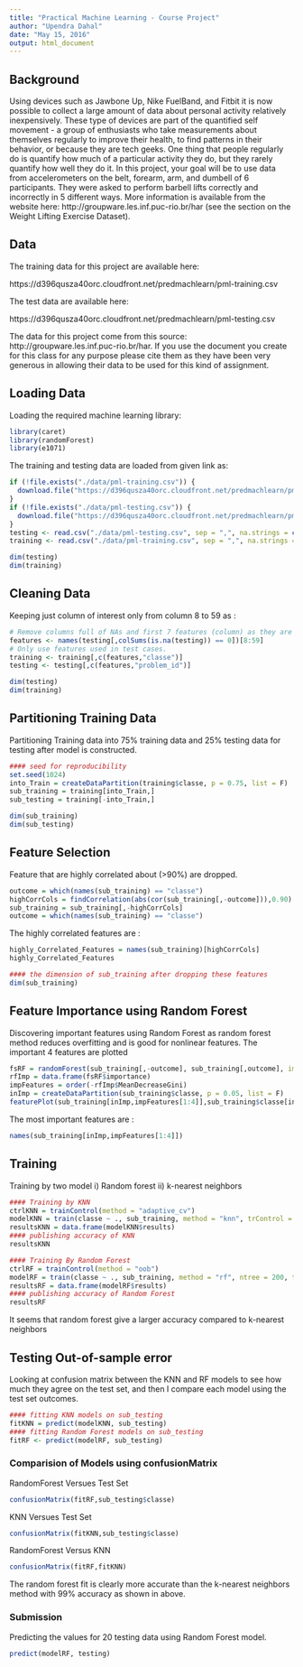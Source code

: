 ```yaml
---
title: "Practical Machine Learning - Course Project"
author: "Upendra Dahal"
date: "May 15, 2016"
output: html_document
---
```


## Background

Using devices such as Jawbone Up, Nike FuelBand, and Fitbit it is now possible to collect a large amount of data about personal activity relatively inexpensively. These type of devices are part of the quantified self movement - a group of enthusiasts who take measurements about themselves regularly to improve their health, to find patterns in their behavior, or because they are tech geeks. One thing that people regularly do is quantify how much of a particular activity they do, but they rarely quantify how well they do it. In this project, your goal will be to use data from accelerometers on the belt, forearm, arm, and dumbell of 6 participants. They were asked to perform barbell lifts correctly and incorrectly in 5 different ways. More information is available from the website here: http://groupware.les.inf.puc-rio.br/har (see the section on the Weight Lifting Exercise Dataset).

## Data

The training data for this project are available here:

https://d396qusza40orc.cloudfront.net/predmachlearn/pml-training.csv

The test data are available here:

https://d396qusza40orc.cloudfront.net/predmachlearn/pml-testing.csv


The data for this project come from this source: http://groupware.les.inf.puc-rio.br/har. If you use the document you create for this class for any purpose please cite them as they have been very generous in allowing their data to be used for this kind of assignment.

## Loading Data 

Loading the required machine learning library: 

```r
library(caret)
library(randomForest)
library(e1071)
```


The training and testing data are loaded from given link as:

```r
if (!file.exists("./data/pml-training.csv")) {
  download.file("https://d396qusza40orc.cloudfront.net/predmachlearn/pml-training.csv", destfile = "./data/pml-training.csv")
}
if (!file.exists("./data/pml-testing.csv")) {
  download.file("https://d396qusza40orc.cloudfront.net/predmachlearn/pml-testing.csv", destfile = "./data/pml-testing.csv")
}
testing <- read.csv("./data/pml-testing.csv", sep = ",", na.strings = c("", "NA"))
training <- read.csv("./data/pml-training.csv", sep = ",", na.strings = c("", "NA"))

dim(testing)
dim(training)
```

## Cleaning Data 

Keeping just column of interest only from column 8 to 59 as :
```r
# Remove columns full of NAs and first 7 features (column) as they are time-series from testing 
features <- names(testing[,colSums(is.na(testing)) == 0])[8:59]
# Only use features used in test cases.
training <- training[,c(features,"classe")]
testing <- testing[,c(features,"problem_id")]

dim(testing)
dim(training)
```

## Partitioning Training Data

Partitioning Training data into 75% training data and 25% testing data for testing after model is constructed.
```r
#### seed for reproducibility
set.seed(1024)
into_Train = createDataPartition(training$classe, p = 0.75, list = F)
sub_training = training[into_Train,]
sub_testing = training[-into_Train,]

dim(sub_training)
dim(sub_testing)
```

## Feature Selection

Feature that are highly correlated about (>90%) are dropped.

```r
outcome = which(names(sub_training) == "classe")
highCorrCols = findCorrelation(abs(cor(sub_training[,-outcome])),0.90)
sub_training = sub_training[,-highCorrCols]
outcome = which(names(sub_training) == "classe")
```

The highly correlated features are :
```r
highly_Correlated_Features = names(sub_training)[highCorrCols]
highly_Correlated_Features

#### the dimension of sub_training after dropping these features
dim(sub_training)
```

## Feature Importance using Random Forest

Discovering important features using Random Forest as random forest method reduces overfitting and is good for nonlinear features. The important 4 features are plotted

```r
fsRF = randomForest(sub_training[,-outcome], sub_training[,outcome], importance = T)
rfImp = data.frame(fsRF$importance)
impFeatures = order(-rfImp$MeanDecreaseGini)
inImp = createDataPartition(sub_training$classe, p = 0.05, list = F)
featurePlot(sub_training[inImp,impFeatures[1:4]],sub_training$classe[inImp], plot = "pairs")
```
The most important features are :
```r
names(sub_training[inImp,impFeatures[1:4]])
```

## Training

Training by two model i) Random forest ii) k-nearest neighbors 
```r
#### Training by KNN
ctrlKNN = trainControl(method = "adaptive_cv")
modelKNN = train(classe ~ ., sub_training, method = "knn", trControl = ctrlKNN)
resultsKNN = data.frame(modelKNN$results)
#### publishing accuracy of KNN
resultsKNN

#### Training By Random Forest
ctrlRF = trainControl(method = "oob")
modelRF = train(classe ~ ., sub_training, method = "rf", ntree = 200, trControl = ctrlRF)
resultsRF = data.frame(modelRF$results)
#### publishing accuracy of Random Forest
resultsRF
```

It seems that random forest give a larger accuracy compared to k-nearest neighbors

## Testing Out-of-sample error

Looking at confusion matrix between the KNN and RF models to see how much they agree on the test set, and then I compare each model using the test set outcomes.

``` r
#### fitting KNN models on sub_testing
fitKNN = predict(modelKNN, sub_testing)
#### fitting Random Forest models on sub_testing
fitRF <- predict(modelRF, sub_testing)
```
### Comparision of Models using confusionMatrix

RandomForest Versues Test Set
```r
confusionMatrix(fitRF,sub_testing$classe)
```

KNN Versues Test Set
```r
confusionMatrix(fitKNN,sub_testing$classe)
```

RandomForest Versus KNN
```r
confusionMatrix(fitRF,fitKNN)
```

The random forest fit is clearly more accurate than the k-nearest neighbors method with 99% accuracy as shown in above.

### Submission

Predicting the values for 20 testing data using Random Forest model. 
``` r
predict(modelRF, testing)
```

